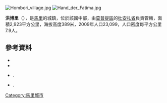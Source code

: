 [[Image:Hombori_village.jpg|right]]
[[Image:Hand_der_Fatima.jpg|right]]

'''洪博里'''（{{lang-fr|Hombori}}），是[[馬里|馬里]]的城鎮，位於該國中部，由[[莫普提區|莫普提區]]的[[杜安扎省|杜安扎省]]負責管轄，面積2,923平方公里，海拔高度389米，2009年人口23,099，人口密度每平方公里7.9人。

==參考資料==
*{{citation | url=http://instat.gov.ml/documentation/mopti.pdf | publisher=République de Mali: Institut National de la Statistique | title=Resultats Provisoires RGPH 2009 (Région de Mopti) | language=fr | accessdate=2015-07-21 | archive-date=2012-09-19 | archive-url=https://www.webcitation.org/6AnaIKCNv?url=http://instat.gov.ml/documentation/mopti.pdf | dead-url=no }}
*{{citation|last=Mougin |first=E. et al. |year=2009 |title=The AMMA-CATCH Gourma observatory site in Mali: Relating climatic variations to changes in vegetation, surface hydrology, fluxes and natural resources |journal=Journal of Hydrology |volume=375 |pages=14–33 |url=http://eclis.get.obs-mip.fr/index.php/content/download/579/3638/file/Commune%20de%20Hombori_Mali_Mougin_etal_2009.pdf |doi=10.1016/j.jhydrol.2009.06.045 |deadurl=yes |archiveurl=https://web.archive.org/web/20150402090131/http://eclis.get.obs-mip.fr/index.php/content/download/579/3638/file/Commune%20de%20Hombori_Mali_Mougin_etal_2009.pdf |archivedate=2015-04-02 }}
*{{citation | title=Plan de Sécurité Alimentaire Commune Rurale de Hombori 2006-2010 | publisher=Commissariat à la Sécurité Alimentaire, République du Mali, USAID-Mali | year=2006 | url=http://www.aec.msu.edu/fs2/mali_fd_strtgy/plans/mopti/douentza/psa_hombori.pdf | language=fr | deadurl=yes | archiveurl=https://web.archive.org/web/20120913110928/http://www.aec.msu.edu/fs2/mali_fd_strtgy/plans/mopti/douentza/psa_hombori.pdf | archivedate=2012年9月13日 | df= }}.
*{{citation | title= Situation des points d'eau modernes au Mali en 2003: Hombori | url= http://www.bndr-mali.org/bnn-mali/index.php?option=com_docman&task=doc_download&gid=632&Itemid=53 | publisher= Ministère des Mines, de l'Energie et de l'Eau, République du Mali | year= 2003 | language= fr }}{{Dead link|date=2018年9月 |bot=InternetArchiveBot |fix-attempted=yes }}.

{{Coord|15|16|48|N|1|42|0|W|display=title}}

{{莫普提區}}

[[Category:馬里城市|Category:馬里城市]]


{{Mali-geo-stub}}